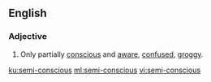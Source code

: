 ==English==
===Adjective===
{{en-adj|-}}

#Only partially [[conscious]] and [[aware]], [[confused]], [[groggy]].

[[ku:semi-conscious]]
[[ml:semi-conscious]]
[[vi:semi-conscious]]